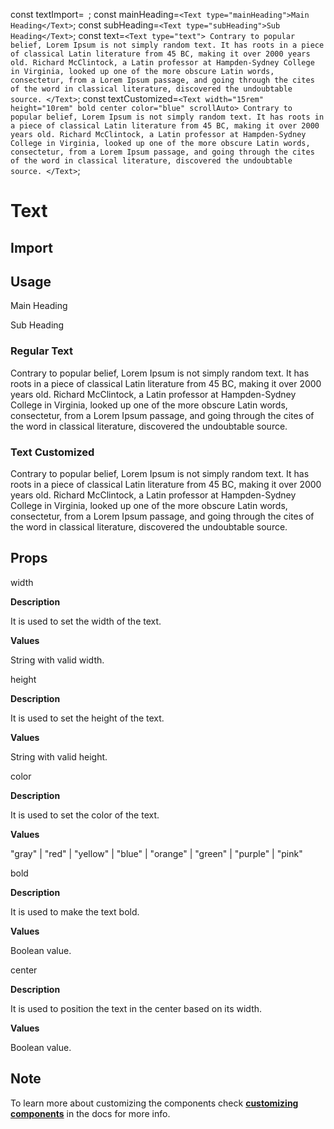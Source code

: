 const textImport=`
`;
const mainHeading=`
<Text type="mainHeading">Main Heading</Text>
`;
const subHeading=`
<Text type="subHeading">Sub Heading</Text>
`;
const text=`
<Text type="text">
    Contrary to popular belief, Lorem Ipsum is not simply random
    text. It has roots in a piece of classical Latin literature from
    45 BC, making it over 2000 years old. Richard McClintock, a
    Latin professor at Hampden-Sydney College in Virginia, looked up
    one of the more obscure Latin words, consectetur, from a Lorem
    Ipsum passage, and going through the cites of the word in
    classical literature, discovered the undoubtable source.
</Text>
`;
const textCustomized=`
<Text width="15rem" height="10rem" bold center color="blue" scrollAuto>
    Contrary to popular belief, Lorem Ipsum is not simply random
    text. It has roots in a piece of classical Latin literature from
    45 BC, making it over 2000 years old. Richard McClintock, a
    Latin professor at Hampden-Sydney College in Virginia, looked up
    one of the more obscure Latin words, consectetur, from a Lorem
    Ipsum passage, and going through the cites of the word in
    classical literature, discovered the undoubtable source.
</Text>
`;

<Layout title="Text">

# Text

<Divider />

## Import

<CodeSnippet code={textImport}/>

## Usage

<Text type="mainHeading">Main Heading</Text>

<CodeSnippet code={mainHeading}/>

<Text type="subHeading">Sub Heading</Text>

<CodeSnippet code={subHeading}/>

### Regular Text

<Text type="text">
    Contrary to popular belief, Lorem Ipsum is not simply random
    text. It has roots in a piece of classical Latin literature from
    45 BC, making it over 2000 years old. Richard McClintock, a
    Latin professor at Hampden-Sydney College in Virginia, looked up
    one of the more obscure Latin words, consectetur, from a Lorem
    Ipsum passage, and going through the cites of the word in
    classical literature, discovered the undoubtable source.
</Text>

<CodeSnippet code={text}/>

### Text Customized

<Text width="18rem" height="10rem" bold center color="blue" scrollAuto>
    Contrary to popular belief, Lorem Ipsum is not simply random
    text. It has roots in a piece of classical Latin literature from
    45 BC, making it over 2000 years old. Richard McClintock, a
    Latin professor at Hampden-Sydney College in Virginia, looked up
    one of the more obscure Latin words, consectetur, from a Lorem
    Ipsum passage, and going through the cites of the word in
    classical literature, discovered the undoubtable source.
</Text>

<CodeSnippet code={textCustomized}/>

## Props

<InlineCode>width</InlineCode>

**Description**

It is used to set the width of the text.

**Values**

String with valid width.

<Divider/>

<InlineCode>height</InlineCode>

**Description**

It is used to set the height of the text.

**Values**

String with valid height.

<Divider/>

<InlineCode>color</InlineCode>

**Description**

It is used to set the color of the text.

**Values**

"gray" | "red" | "yellow" | "blue" | "orange" | "green" | "purple" | "pink"

<Divider/>

<InlineCode>bold</InlineCode>

**Description**

It is used to make the text bold.

**Values**

Boolean value.

<Divider/>

<InlineCode>center</InlineCode>

**Description**

It is used to position the text in the center based on its width.

**Values**

Boolean value.

<Divider/>

## Note

To learn more about customizing the components check **[customizing components](/docs/customizing-components)** in the docs for more info.

</Layout>